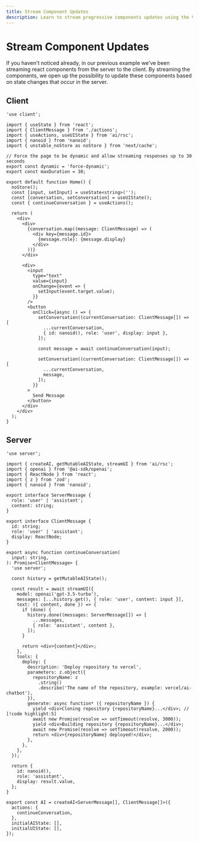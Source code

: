 ```yaml
---
title: Stream Component Updates
description: Learn to stream progressive components updates using the Vercel AI SDK in your Next.js application
---
```


# Stream Component Updates

If you haven't noticed already, in our previous example we've been streaming react components from the server to the client. By streaming the components, we open up the possibility to update these components based on state changes that occur in the server.

## Client

```tsx filename='app/page.tsx'
'use client';

import { useState } from 'react';
import { ClientMessage } from './actions';
import { useActions, useUIState } from 'ai/rsc';
import { nanoid } from 'nanoid';
import { unstable_noStore as noStore } from 'next/cache';

// Force the page to be dynamic and allow streaming responses up to 30 seconds
export const dynamic = 'force-dynamic';
export const maxDuration = 30;

export default function Home() {
  noStore();
  const [input, setInput] = useState<string>('');
  const [conversation, setConversation] = useUIState();
  const { continueConversation } = useActions();

  return (
    <div>
      <div>
        {conversation.map((message: ClientMessage) => (
          <div key={message.id}>
            {message.role}: {message.display}
          </div>
        ))}
      </div>

      <div>
        <input
          type="text"
          value={input}
          onChange={event => {
            setInput(event.target.value);
          }}
        />
        <button
          onClick={async () => {
            setConversation((currentConversation: ClientMessage[]) => [
              ...currentConversation,
              { id: nanoid(), role: 'user', display: input },
            ]);

            const message = await continueConversation(input);

            setConversation((currentConversation: ClientMessage[]) => [
              ...currentConversation,
              message,
            ]);
          }}
        >
          Send Message
        </button>
      </div>
    </div>
  );
}
```

## Server

```tsx filename='app/actions.ts'
'use server';

import { createAI, getMutableAIState, streamUI } from 'ai/rsc';
import { openai } from '@ai-sdk/openai';
import { ReactNode } from 'react';
import { z } from 'zod';
import { nanoid } from 'nanoid';

export interface ServerMessage {
  role: 'user' | 'assistant';
  content: string;
}

export interface ClientMessage {
  id: string;
  role: 'user' | 'assistant';
  display: ReactNode;
}

export async function continueConversation(
  input: string,
): Promise<ClientMessage> {
  'use server';

  const history = getMutableAIState();

  const result = await streamUI({
    model: openai('gpt-3.5-turbo'),
    messages: [...history.get(), { role: 'user', content: input }],
    text: ({ content, done }) => {
      if (done) {
        history.done((messages: ServerMessage[]) => [
          ...messages,
          { role: 'assistant', content },
        ]);
      }

      return <div>{content}</div>;
    },
    tools: {
      deploy: {
        description: 'Deploy repository to vercel',
        parameters: z.object({
          repositoryName: z
            .string()
            .describe('The name of the repository, example: vercel/ai-chatbot'),
        }),
        generate: async function* ({ repositoryName }) {
          yield <div>Cloning repository {repositoryName}...</div>; // [!code highlight:5]
          await new Promise(resolve => setTimeout(resolve, 3000));
          yield <div>Building repository {repositoryName}...</div>;
          await new Promise(resolve => setTimeout(resolve, 2000));
          return <div>{repositoryName} deployed!</div>;
        },
      },
    },
  });

  return {
    id: nanoid(),
    role: 'assistant',
    display: result.value,
  };
}

export const AI = createAI<ServerMessage[], ClientMessage[]>({
  actions: {
    continueConversation,
  },
  initialAIState: [],
  initialUIState: [],
});
```

